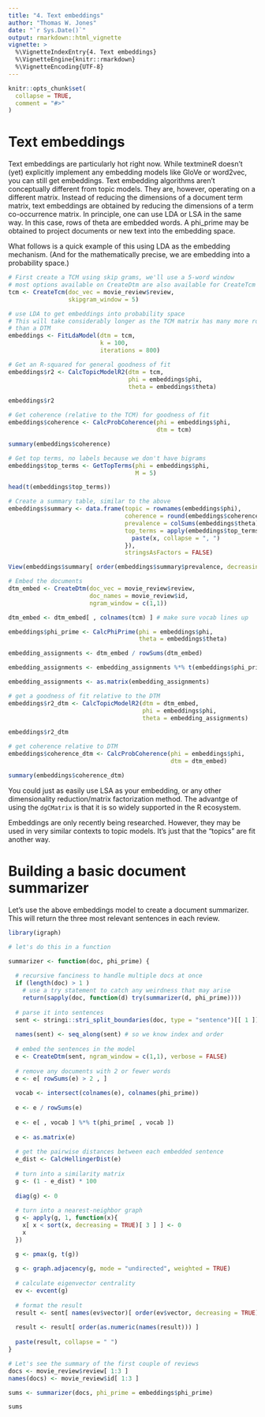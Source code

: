 ```yaml
---
title: "4. Text embeddings"
author: "Thomas W. Jones"
date: "`r Sys.Date()`"
output: rmarkdown::html_vignette
vignette: >
  %\VignetteIndexEntry{4. Text embeddings}
  %\VignetteEngine{knitr::rmarkdown}
  %\VignetteEncoding{UTF-8}
---
```


```r
knitr::opts_chunk$set(
  collapse = TRUE,
  comment = "#>"
)
```

# Text embeddings 
Text embeddings are particularly hot right now. While textmineR doesn't (yet) explicitly implement any embedding models like GloVe or word2vec, you can still get embeddings. Text embedding algorithms aren't conceptually different from topic models. They are, however, operating on a different matrix. Instead of reducing the dimensions of a document term matrix, text embeddings are obtained by reducing the dimensions of a term co-occurrence matrix. In principle, one can use LDA or LSA in the same way. In this case, rows of theta are embedded words. A phi_prime may be obtained to project documents or new text into the embedding space.

What follows is a quick example of this using LDA as the embedding mechanism. (And for the mathematically precise, we are embedding into a probability space.)

```r

# First create a TCM using skip grams, we'll use a 5-word window
# most options available on CreateDtm are also available for CreateTcm
tcm <- CreateTcm(doc_vec = movie_review$review,
                 skipgram_window = 5)

# use LDA to get embeddings into probability space
# This will take considerably longer as the TCM matrix has many more rows 
# than a DTM
embeddings <- FitLdaModel(dtm = tcm,
                          k = 100,
                          iterations = 800)

# Get an R-squared for general goodness of fit
embeddings$r2 <- CalcTopicModelR2(dtm = tcm, 
                                  phi = embeddings$phi,
                                  theta = embeddings$theta)

embeddings$r2

# Get coherence (relative to the TCM) for goodness of fit
embeddings$coherence <- CalcProbCoherence(phi = embeddings$phi,
                                          dtm = tcm)

summary(embeddings$coherence)

# Get top terms, no labels because we don't have bigrams
embeddings$top_terms <- GetTopTerms(phi = embeddings$phi,
                                    M = 5)

head(t(embeddings$top_terms))

# Create a summary table, similar to the above
embeddings$summary <- data.frame(topic = rownames(embeddings$phi),
                                 coherence = round(embeddings$coherence, 3),
                                 prevalence = colSums(embeddings$theta),
                                 top_terms = apply(embeddings$top_terms, 2, function(x){
                                   paste(x, collapse = ", ")
                                 }),
                                 stringsAsFactors = FALSE)

View(embeddings$summary[ order(embeddings$summary$prevalence, decreasing = TRUE) , ])

# Embed the documents
dtm_embed <- CreateDtm(doc_vec = movie_review$review,
                       doc_names = movie_review$id,
                       ngram_window = c(1,1))

dtm_embed <- dtm_embed[ , colnames(tcm) ] # make sure vocab lines up

embeddings$phi_prime <- CalcPhiPrime(phi = embeddings$phi,
                                     theta = embeddings$theta)

embedding_assignments <- dtm_embed / rowSums(dtm_embed)

embedding_assignments <- embedding_assignments %*% t(embeddings$phi_prime)

embedding_assignments <- as.matrix(embedding_assignments)

# get a goodness of fit relative to the DTM
embeddings$r2_dtm <- CalcTopicModelR2(dtm = dtm_embed, 
                                      phi = embeddings$phi,
                                      theta = embedding_assignments)

embeddings$r2_dtm

# get coherence relative to DTM
embeddings$coherence_dtm <- CalcProbCoherence(phi = embeddings$phi,
                                              dtm = dtm_embed)

summary(embeddings$coherence_dtm)

```

You could just as easily use LSA as your embedding, or any other dimensionality reduction/matrix factorization method. The advantge of using the `dgCMatrix` is that it is so widely supported in the R ecosystem.

Embeddings are only recently being researched. However, they may be used in very similar contexts to topic models. It's just that the "topics" are fit another way.

# Building a basic document summarizer
Let's use the above embeddings model to create a document summarizer. This will return the three most relevant sentences in each review.

```r

library(igraph) 

# let's do this in a function

summarizer <- function(doc, phi_prime) {
  
  # recursive fanciness to handle multiple docs at once
  if (length(doc) > 1 )
    # use a try statement to catch any weirdness that may arise
    return(sapply(doc, function(d) try(summarizer(d, phi_prime))))
  
  # parse it into sentences
  sent <- stringi::stri_split_boundaries(doc, type = "sentence")[[ 1 ]]
  
  names(sent) <- seq_along(sent) # so we know index and order
  
  # embed the sentences in the model
  e <- CreateDtm(sent, ngram_window = c(1,1), verbose = FALSE)
  
  # remove any documents with 2 or fewer words
  e <- e[ rowSums(e) > 2 , ]
  
  vocab <- intersect(colnames(e), colnames(phi_prime))
  
  e <- e / rowSums(e)
  
  e <- e[ , vocab ] %*% t(phi_prime[ , vocab ])
  
  e <- as.matrix(e)
  
  # get the pairwise distances between each embedded sentence
  e_dist <- CalcHellingerDist(e)
  
  # turn into a similarity matrix
  g <- (1 - e_dist) * 100
  
  diag(g) <- 0
  
  # turn into a nearest-neighbor graph
  g <- apply(g, 1, function(x){
    x[ x < sort(x, decreasing = TRUE)[ 3 ] ] <- 0
    x
  })

  g <- pmax(g, t(g))
  
  g <- graph.adjacency(g, mode = "undirected", weighted = TRUE)
  
  # calculate eigenvector centrality
  ev <- evcent(g)
  
  # format the result
  result <- sent[ names(ev$vector)[ order(ev$vector, decreasing = TRUE)[ 1:3 ] ] ]
  
  result <- result[ order(as.numeric(names(result))) ]
  
  paste(result, collapse = " ")
}

# Let's see the summary of the first couple of reviews
docs <- movie_review$review[ 1:3 ]
names(docs) <- movie_review$id[ 1:3 ]

sums <- summarizer(docs, phi_prime = embeddings$phi_prime)

sums
```

